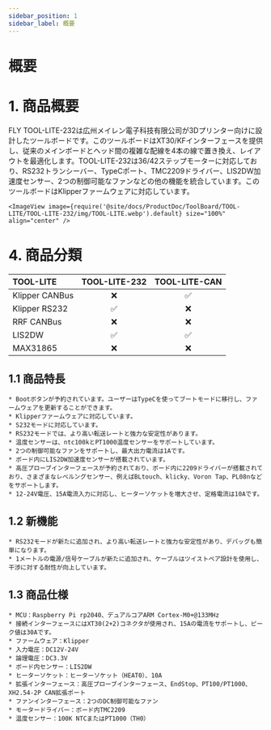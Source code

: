 ```yaml
---
sidebar_position: 1
sidebar_label: 概要
---
```


# 概要

# 1. 商品概要

FLY TOOL-LITE-232は広州メイレン電子科技有限公司が3Dプリンター向けに設計したツールボードです。このツールボードはXT30/KFインターフェースを提供し、従来のメインボードとヘッド間の複雑な配線を4本の線で置き換え、レイアウトを最適化します。TOOL-LITE-232は36/42ステップモーターに対応しており、RS232トランシーバー、TypeCポート、TMC2209ドライバー、LIS2DW加速度センサー、2つの制御可能なファンなどの他の機能を統合しています。このツールボードはKlipperファームウェアに対応しています。

    <ImageView image={require('@site/docs/ProductDoc/ToolBoard/TOOL-LITE/TOOL-LITE-232/img/TOOL-LITE.webp').default} size="100%" align="center" />

# 4. 商品分類

| TOOL-LITE  |    TOOL-LITE-232     |    TOOL-LITE-CAN     |
| :------------- | :------------------: | :------------------: |
| Klipper CANBus |         :x:          |  :white_check_mark:  |
| Klipper RS232  |  :white_check_mark:  |         :x:          |
| RRF CANBus     |         :x:          |         :x:          |
| LIS2DW         |  :white_check_mark:  |  :white_check_mark:  |
| MAX31865       |         :x:          |         :x:          |


## 1.1 商品特長

    * Bootボタンが予約されています。ユーザーはTypeCを使ってブートモードに移行し、ファームウェアを更新することができます。
    * Klipperファームウェアに対応しています。
    * S232モードに対応しています。
    * RS232モードでは、より高い転送レートと強力な安定性があります。
    * 温度センサーは、ntc100kとPT1000温度センサーをサポートしています。
    * 2つの制御可能なファンをサポートし、最大出力電流は1Aです。
    * ボード内にLIS2DW加速度センサーが搭載されています。
    * 高圧プローブインターフェースが予約されており、ボード内に2209ドライバーが搭載されており、さまざまなレベルングセンサー、例えばBLtouch、klicky、Voron Tap、PL08nなどをサポートします。
    * 12-24V電圧、15A電流入力に対応し、ヒーターソケットを増大させ、定格電流は10Aです。

## 1.2 新機能

    * RS232モードが新たに追加され、より高い転送レートと強力な安定性があり、デバッグも簡単になります。
    * 1メートルの電源/信号ケーブルが新たに追加され、ケーブルはツイストペア設計を使用し、干渉に対する耐性が向上しています。

## 1.3 商品仕様

    * MCU：Raspberry Pi rp2040、デュアルコアARM Cortex-M0+@133MHz
    * 接続インターフェースにはXT30(2+2)コネクタが使用され、15Aの電流をサポートし、ピーク値は30Aです。
    * ファームウェア：Klipper
    * 入力電圧：DC12V-24V
    * 論理電圧：DC3.3V
    * ボード内センサー：LIS2DW
    * ヒーターソケット：ヒーターソケット（HEAT0）、10A
    * 拡張インターフェース：高圧プローブインターフェース、EndStop、PT100/PT1000、XH2.54-2P CAN拡張ポート
    * ファンインターフェース：2つのDC制御可能なファン
    * モータードライバー：ボード内TMC2209
    * 温度センサー：100K NTCまたはPT1000（TH0）